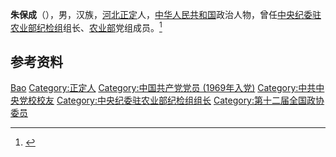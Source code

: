 '''朱保成'''（{{bd|1950年|8月6日|}}），男，汉族，[[河北|河北]][[正定|正定]]人，[[中华人民共和国|中华人民共和国]]政治人物，曾任[[中央纪委驻农业部纪检组|中央纪委驻农业部纪检组]]组长、[[中华人民共和国农业部|农业部]]党组成员。<ref>{{Cite web|title=中央第十三巡视组进驻一汽集团 组长朱保成 副组长王海沙|url=http://district.ce.cn/newarea/sddy/201407/30/t20140730_3258493.shtml|accessdate=2021-02-11|work=中国经济网|archive-date=2014-11-23|archive-url=https://web.archive.org/web/20141123151800/http://district.ce.cn/newarea/sddy/201407/30/t20140730_3258493.shtml|dead-url=no}}</ref>

== 参考资料 ==
{{reflist}}

{{Authority control}}
{{DEFAULTSORT:Zhu朱}}
[[Category:朱姓|Bao]]
[[Category:正定人|Category:正定人]]
[[Category:中国共产党党员_(1969年入党)|Category:中国共产党党员 (1969年入党)]]
[[Category:中共中央党校校友|Category:中共中央党校校友]]
[[Category:中央纪委驻农业部纪检组组长|Category:中央纪委驻农业部纪检组组长]]
[[Category:第十二届全国政协委员|Category:第十二届全国政协委员]]

{{中国人物小作品}}